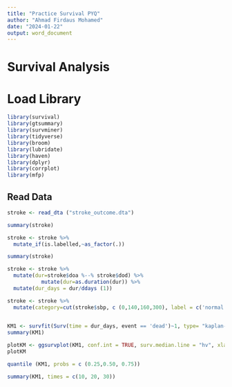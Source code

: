 ```yaml
---
title: "Practice Survival PYQ"
author: "Ahmad Firdaus Mohamed"
date: "2024-01-22"
output: word_document
---
```


# Survival Analysis

# Load Library

```r
library(survival)
library(gtsummary)
library(survminer)
library(tidyverse)
library(broom)
library(lubridate)
library(haven)
library(dplyr)
library(corrplot)
library(mfp)
```

## Read Data

```r
stroke <- read_dta ("stroke_outcome.dta")
```

```r
summary(stroke)
```

```r
stroke <- stroke %>%
  mutate_if(is.labelled,~as_factor(.))
```

```r
summary(stroke)
```

```r
stroke <- stroke %>%
  mutate(dur=stroke$doa %--% stroke$dod) %>%
           mutate(dur=as.duration(dur)) %>%
  mutate(dur_days = dur/ddays (1))

```

```r
stroke <- stroke %>% 
  mutate(category=cut(stroke$sbp, c (0,140,160,300), label = c('normal', 'hpt1','hpt2')))
  
```

```r
KM1 <- survfit(Surv(time = dur_days, event == 'dead')~1, type= "kaplan-meier", data = stroke)
summary(KM1)
```

```r
plotKM <- ggsurvplot(KM1, conf.int = TRUE, surv.median.line = "hv", xlab="days") ##surv.median.line = "hv", xlab("Days"), ylab= "survival probability", break.time.by = 20, risk.table =T)
plotKM
```

```r
quantile (KM1, probs = c (0.25,0.50, 0.75))
```

```r
summary(KM1, times = c(10, 20, 30))
```
